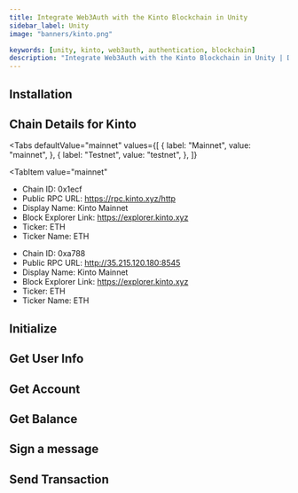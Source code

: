 ```yaml
---
title: Integrate Web3Auth with the Kinto Blockchain in Unity
sidebar_label: Unity
image: "banners/kinto.png"

keywords: [unity, kinto, web3auth, authentication, blockchain]
description: "Integrate Web3Auth with the Kinto Blockchain in Unity | Documentation - Web3Auth"
---
```



<SEO
  title="Integrate Web3Auth with the Kinto Blockchain in Unity"
  description="Integrate Web3Auth with the Kinto Blockchain in Unity | Documentation - Web3Auth"
  image="https://web3auth.io/docs/banners/kinto.png"
  slug="/connect-blockchain/evm/kinto/unity"
/>

## Installation

<InstallationSnippet />

## Chain Details for Kinto

<Tabs
 defaultValue="mainnet"
  values={[
    { label: "Mainnet", value: "mainnet", },
    { label: "Testnet", value: "testnet", },
  ]}
>

<TabItem
  value="mainnet"
>

- Chain ID: 0x1ecf
- Public RPC URL: https://rpc.kinto.xyz/http
- Display Name: Kinto Mainnet
- Block Explorer Link: https://explorer.kinto.xyz
- Ticker: ETH
- Ticker Name: ETH

</TabItem>
<TabItem
  value="testnet"
>

- Chain ID: 0xa788
- Public RPC URL: http://35.215.120.180:8545
- Display Name: Kinto Mainnet
- Block Explorer Link: https://explorer.kinto.xyz
- Ticker: ETH
- Ticker Name: ETH

</TabItem>
</Tabs>

## Initialize

<InitialisationSnippet />

## Get User Info

<UserInfoSnippet />

## Get Account

<GetAccountSnippet />

## Get Balance

<GetBalanceSnippet />

## Sign a message

<SignMessageSnippet />

## Send Transaction

<SendTransactionSnippet />
